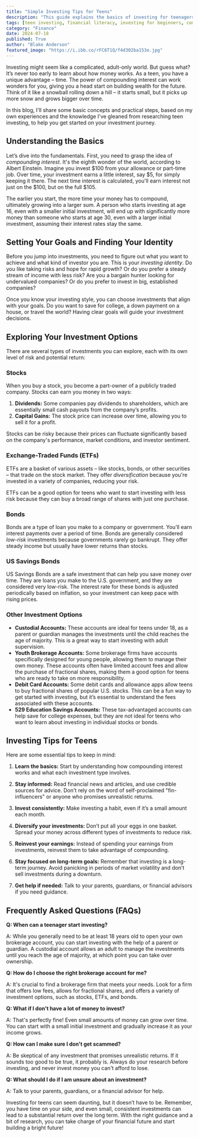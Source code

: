 ```yaml
---
title: "Simple Investing Tips for Teens"
description: "This guide explains the basics of investing for teenagers, covering concepts like compounding interest and different investment options, along with practical tips for building financial independence."
tags: [teen investing, financial literacy, investing for beginners, compounding interest, stocks, ETFs, bonds, savings, financial freedom, money management]
category: "Finance"
date: 2024-07-18
published: True
author: "Blake Anderson"
featured_image: "https://i.ibb.co/rFC6T1Q/f4d302ba153e.jpg"
---
```



Investing might seem like a complicated, adult-only world. But guess what? It’s never too early to learn about how money works. As a teen, you have a unique advantage – time. The power of compounding interest can work wonders for you, giving you a head start on building wealth for the future. Think of it like a snowball rolling down a hill – it starts small, but it picks up more snow and grows bigger over time. 

In this blog, I'll share some basic concepts and practical steps, based on my own experiences and the knowledge I've gleaned from researching teen investing, to help you get started on your investment journey.

## **Understanding the Basics**

Let’s dive into the fundamentals. First, you need to grasp the idea of *compounding interest*. It's the eighth wonder of the world, according to Albert Einstein. Imagine you invest $100 from your allowance or part-time job. Over time, your investment earns a little interest, say $5, for simply keeping it there. The next time interest is calculated, you'll earn interest not just on the $100, but on the full $105. 

The earlier you start, the more time your money has to compound, ultimately growing into a larger sum.  A person who starts investing at age 16, even with a smaller initial investment, will end up with significantly more money than someone who starts at age 30, even with a larger initial investment, assuming their interest rates stay the same. 

## **Setting Your Goals and Finding Your Identity**

Before you jump into investments, you need to figure out what you want to achieve and what kind of investor you are. This is your *investing identity*.  Do you like taking risks and hope for rapid growth?  Or do you prefer a steady stream of income with less risk?  Are you a bargain hunter looking for undervalued companies? Or do you prefer to invest in big, established companies?  

Once you know your investing style, you can choose investments that align with your goals.  Do you want to save for college, a down payment on a house, or travel the world? Having clear goals will guide your investment decisions.

## **Exploring Your Investment Options**

There are several types of investments you can explore, each with its own level of risk and potential return:

### **Stocks**

When you buy a stock, you become a part-owner of a publicly traded company. Stocks can earn you money in two ways: 

1. **Dividends:** Some companies pay dividends to shareholders, which are essentially small cash payouts from the company’s profits.
2. **Capital Gains:** The stock price can increase over time, allowing you to sell it for a profit.

Stocks can be risky because their prices can fluctuate significantly based on the company's performance, market conditions, and investor sentiment. 

### **Exchange-Traded Funds (ETFs)**

ETFs are a basket of various assets – like stocks, bonds, or other securities – that trade on the stock market. They offer *diversification* because you're invested in a variety of companies, reducing your risk.

ETFs can be a good option for teens who want to start investing with less risk because they can buy a broad range of shares with just one purchase.

### **Bonds**

Bonds are a type of loan you make to a company or government. You’ll earn interest payments over a period of time. Bonds are generally considered *low-risk* investments because governments rarely go bankrupt. They offer steady income but usually have lower returns than stocks.

### **US Savings Bonds**

US Savings Bonds are a safe investment that can help you save money over time.  They are loans you make to the U.S. government, and they are considered very low-risk. The interest rate for these bonds is adjusted periodically based on inflation, so your investment can keep pace with rising prices.

### **Other Investment Options**

- **Custodial Accounts:** These accounts are ideal for teens under 18, as a parent or guardian manages the investments until the child reaches the age of majority. This is a great way to start investing with adult supervision.
- **Youth Brokerage Accounts:** Some brokerage firms have accounts specifically designed for young people, allowing them to manage their own money. These accounts often have limited account fees and allow the purchase of fractional shares, making them a good option for teens who are ready to take on more responsibility.
- **Debit Card Accounts:** Some debit cards and allowance apps allow teens to buy fractional shares of popular U.S. stocks. This can be a fun way to get started with investing, but it’s essential to understand the fees associated with these accounts.
- **529 Education Savings Accounts:** These tax-advantaged accounts can help save for college expenses, but they are not ideal for teens who want to learn about investing in individual stocks or bonds. 

## **Investing Tips for Teens**

Here are some essential tips to keep in mind:

1. **Learn the basics:** Start by understanding how compounding interest works and what each investment type involves.  

2. **Stay informed:** Read financial news and articles, and use credible sources for advice. Don't rely on the word of self-proclaimed "fin-influencers" or anyone who promises unrealistic returns.  

3. **Invest consistently:** Make investing a habit, even if it’s a small amount each month.

4. **Diversify your investments:** Don’t put all your eggs in one basket. Spread your money across different types of investments to reduce risk.  

5. **Reinvest your earnings:** Instead of spending your earnings from investments, reinvest them to take advantage of compounding.

6. **Stay focused on long-term goals:** Remember that investing is a long-term journey. Avoid panicking in periods of market volatility and don’t sell investments during a downturn.  

7. **Get help if needed:**  Talk to your parents, guardians, or financial advisors if you need guidance.   

## **Frequently Asked Questions (FAQs)**

**Q: When can a teenager start investing?** 

A: While you generally need to be at least 18 years old to open your own brokerage account, you can start investing with the help of a parent or guardian.  A custodial account allows an adult to manage the investments until you reach the age of majority, at which point you can take over ownership.

**Q:  How do I choose the right brokerage account for me?**

A: It's crucial to find a brokerage firm that meets your needs. Look for a firm that offers low fees, allows for fractional shares, and offers a variety of investment options, such as stocks, ETFs, and bonds.

**Q:  What if I don't have a lot of money to invest?**

A: That's perfectly fine! Even small amounts of money can grow over time.  You can start with a small initial investment and gradually increase it as your income grows.

**Q: How can I make sure I don't get scammed?**

A:  Be skeptical of any investment that promises unrealistic returns. If it sounds too good to be true, it probably is. Always do your research before investing, and never invest money you can't afford to lose. 

**Q:  What should I do if I am unsure about an investment?**

A: Talk to your parents, guardians, or a financial advisor for help.  

Investing for teens can seem daunting, but it doesn’t have to be.  Remember, you have time on your side, and even small, consistent investments can lead to a substantial return over the long term. With the right guidance and a bit of research, you can take charge of your financial future and start building a bright future! 